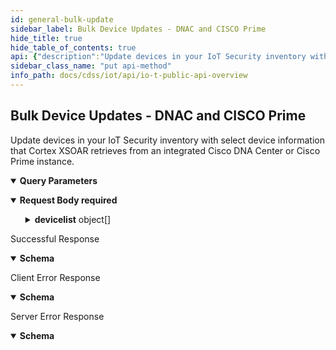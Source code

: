 ```yaml
---
id: general-bulk-update
sidebar_label: Bulk Device Updates - DNAC and CISCO Prime
hide_title: true
hide_table_of_contents: true
api: {"description":"Update devices in your IoT Security inventory with select device information that Cortex XSOAR retrieves from an integrated Cisco DNA Center or Cisco Prime instance.","operationId":"general-bulk-update","security":[{"X-Key-Id":[],"X-Access-Key":[]}],"tags":["IoT Public API"],"parameters":[{"description":"The customer ID to which the API call is directed","in":"query","name":"customerid","required":true,"schema":{"type":"string"}}],"requestBody":{"required":true,"content":{"application/json":{"schema":{"type":"object","required":["devicelist"],"properties":{"devicelist":{"type":"array","description":"Array of device attributes from the integrated DNA Center or Prime instance","items":{"type":"object","properties":{"deviceid":{"type":"string","description":"The MAC address of a device in the Cisco DNA Center or Prime inventory. IoT Security uses it to link attributes from a device in the other inventory to one in its own inventory."},"config_source":{"type":"string","enum":["dnac","prime"]},"ip":{"type":"string","description":"The device IP address"},"location":{"type":"string","description":"The location of the device as learned from the location setting on the Cisco switch or access point to which the device connects"},"ap_ip":{"type":"string","description":"The IP address of the access point through which the device makes a wireless connection to the network"},"ap_name":{"type":"string","description":"The name of the access point through which the device makes a wireless connection to the network"},"SSID":{"type":"string","description":"The SSID on which the device associates with the access point"},"switchIP":{"type":"string","description":"The IP address of the switch to which the device makes a wired connection to the network"},"switchName":{"type":"string","description":"The hostname of the switch to which the device makes a wired connection to the network"},"switchPort":{"type":"string"},"switch_if_name":{"type":"string","description":"The Ethernet interface on the switch through which the device makes a wired connection to the network"},"vlan":{"type":"string","description":"The ID of the VLAN that the device is in"},"vlan_name":{"type":"string","description":"The name of the VLAN that the device is in"},"WireWireless":{"type":"string","description":"The type of network connection for the device: wired or wireless"}}}}}},"examples":{"payloadExample":{"value":{"devicelist":[{"deviceid":"00:00:2a:01:00:24","config_source":"dnac","ip":"10.14.1.123","location":"HQ/Floor 17","ap_ip":"10.6.72.226","ap_name":"DOLORES","SSID":"vmwareguest","switch_ip":"10.10.20.82","switch_name":"leaf2.test.com","switch_if_name":"GigabitEthernet1/0/4","vlan":823,"vlan_name":"Cameras","protocol_name":"dns,ssl,ping","WireWireless":"WIRED"}]}}}}}},"responses":{"200":{"description":"Successful Response","content":{"application/json":{"schema":{"type":"object","properties":{"api":{"type":"string","description":"The path used to call the IoT Security API: “device/bulkupdate”"},"ver":{"type":"string","description":"The version of the IoT Security API: “v4.0”"},"code":{"type":"string","description":"The code number indicating success: 1"},"message":{"type":"string","description":"The message indicating success: “OK”"},"updatedDeviceNum":{"type":"integer","description":"The number of devices that IoT Security successfully updated"}}},"examples":{"resolveSecurityAlertResponseExample":{"value":{"api":"device/bulkUpdate","ver":"v4.0","code":1,"message":"OK","updatedDeviceNum":5}}}}}},"4XX":{"description":"Client Error Response","content":{"application/json":{"schema":{"type":"object","properties":{"code":{"type":"string","description":"STATUS_CODE"},"msg":{"type":"string","description":"GENERAL_MESSAGE"}}},"examples":{"Bad Request":{"value":{"code":400,"msg":"Bad Request. This occurs when an HTTP request contains an invalid query string."}},"Forbidden access":{"value":{"code":403,"msg":"Forbidden access. Either the provided API key is invalid or it does not have the required RBAC permissions to run this API."}},"Too many requests":{"value":{"code":429,"msg":"Too many requests. The number of requests for device details for a single device exceeded the rate limit of 180 queries per minute per tenant."}}}}}},"5XX":{"description":"Server Error Response","content":{"application/json":{"schema":{"type":"object","properties":{"code":{"type":"string","description":"STATUS_CODE"},"msg":{"type":"string","description":"GENERAL_MESSAGE"}}},"examples":{"resolveSecurityAlertResponseExample":{"value":{"code":500,"msg":"Internal server error. A unified status for API communication type errors."}}}}}}},"method":"put","path":"/pub/v4.0/device/bulkUpdate","servers":[{"url":"https://{customer-name}.iot.paloaltonetworks.com"}],"securitySchemes":{"X-Key-Id":{"description":"Your API header requires X-Key-Id for authentication.","type":"apiKey","in":"header","name":"X-Key-Id"},"X-Access-Key":{"description":"Your API header requires X-Key-Key for authentication.","type":"apiKey","in":"header","name":"X-Access-Key"}},"jsonRequestBodyExample":{"devicelist":[{"deviceid":"string","config_source":"dnac","ip":"string","location":"string","ap_ip":"string","ap_name":"string","SSID":"string","switchIP":"string","switchName":"string","switchPort":"string","switch_if_name":"string","vlan":"string","vlan_name":"string","WireWireless":"string"}]},"info":{"description":"Please refer [IoT Public API Authentication](/cdss/iot/api/iot-public-api-headers) to know how to get API Key\n","title":"IoT Public API Overview","version":"v4.0","contact":{}},"postman":{"name":"Bulk Device Updates - Custom Attribute","description":{"content":"Update devices custom attributes values","type":"text/plain"},"url":{"path":["pub","v4.0","device","bulkUpdate"],"host":["{{baseUrl}}"],"query":[{"key":"updateSource","value":"customAttribute"},{"disabled":false,"description":{"content":"(Required) The customer ID to which the API call is directed","type":"text/plain"},"key":"customerid","value":""},{"disabled":false,"description":{"content":"(Required) The source of the device information: Custom Attribute","type":"text/plain"},"key":"updateSource","value":""}],"variable":[]},"header":[{"key":"Content-Type","value":"application/json"},{"key":"Accept","value":"application/json"}],"method":"PUT","body":{"mode":"raw","raw":"\"\"","options":{"raw":{"language":"json"}}},"auth":{"type":"apikey","apikey":[{"type":"any","value":"X-Key-Id","key":"key"},{"type":"any","value":"<API Key>","key":"value"},{"type":"any","value":"header","key":"in"}]}}}
sidebar_class_name: "put api-method"
info_path: docs/cdss/iot/api/io-t-public-api-overview
---
```



## Bulk Device Updates - DNAC and CISCO Prime



Update devices in your IoT Security inventory with select device information that Cortex XSOAR retrieves from an integrated Cisco DNA Center or Cisco Prime instance.

<details style={{"marginBottom":"1rem"}} data-collapsed={false} open={true}><summary style={{}}><strong>Query Parameters</strong></summary><div><ul><ParamsItem className={"paramsItem"} param={{"description":"The customer ID to which the API call is directed","in":"query","name":"customerid","required":true,"schema":{"type":"string"}}}></ParamsItem></ul></div></details><MimeTabs><TabItem label={"application/json"} value={"application/json-schema"}><details style={{}} data-collapsed={false} open={true}><summary style={{"textAlign":"left"}}><strong>Request Body</strong><strong style={{"fontSize":"var(--ifm-code-font-size)","color":"var(--openapi-required)"}}> required</strong></summary><div style={{"textAlign":"left","marginLeft":"1rem"}}></div><ul style={{"marginLeft":"1rem"}}><SchemaItem collapsible={true} className={"schemaItem"}><details style={{}}><summary style={{}}><strong>devicelist</strong><span style={{"opacity":"0.6"}}> object[]</span></summary><div style={{"marginLeft":"1rem"}}><div style={{"marginTop":".5rem","marginBottom":".5rem"}}>

Array of device attributes from the integrated DNA Center or Prime instance

</div><SchemaItem collapsible={false} name={"deviceid"} required={false} schemaDescription={"The MAC address of a device in the Cisco DNA Center or Prime inventory. IoT Security uses it to link attributes from a device in the other inventory to one in its own inventory."} schemaName={"string"} qualifierMessage={undefined} defaultValue={undefined}></SchemaItem><SchemaItem collapsible={false} name={"config_source"} required={false} schemaDescription={undefined} schemaName={"string"} qualifierMessage={"**Possible values:** [`dnac`, `prime`]"} defaultValue={undefined}></SchemaItem><SchemaItem collapsible={false} name={"ip"} required={false} schemaDescription={"The device IP address"} schemaName={"string"} qualifierMessage={undefined} defaultValue={undefined}></SchemaItem><SchemaItem collapsible={false} name={"location"} required={false} schemaDescription={"The location of the device as learned from the location setting on the Cisco switch or access point to which the device connects"} schemaName={"string"} qualifierMessage={undefined} defaultValue={undefined}></SchemaItem><SchemaItem collapsible={false} name={"ap_ip"} required={false} schemaDescription={"The IP address of the access point through which the device makes a wireless connection to the network"} schemaName={"string"} qualifierMessage={undefined} defaultValue={undefined}></SchemaItem><SchemaItem collapsible={false} name={"ap_name"} required={false} schemaDescription={"The name of the access point through which the device makes a wireless connection to the network"} schemaName={"string"} qualifierMessage={undefined} defaultValue={undefined}></SchemaItem><SchemaItem collapsible={false} name={"SSID"} required={false} schemaDescription={"The SSID on which the device associates with the access point"} schemaName={"string"} qualifierMessage={undefined} defaultValue={undefined}></SchemaItem><SchemaItem collapsible={false} name={"switchIP"} required={false} schemaDescription={"The IP address of the switch to which the device makes a wired connection to the network"} schemaName={"string"} qualifierMessage={undefined} defaultValue={undefined}></SchemaItem><SchemaItem collapsible={false} name={"switchName"} required={false} schemaDescription={"The hostname of the switch to which the device makes a wired connection to the network"} schemaName={"string"} qualifierMessage={undefined} defaultValue={undefined}></SchemaItem><SchemaItem collapsible={false} name={"switchPort"} required={false} schemaDescription={undefined} schemaName={"string"} qualifierMessage={undefined} defaultValue={undefined}></SchemaItem><SchemaItem collapsible={false} name={"switch_if_name"} required={false} schemaDescription={"The Ethernet interface on the switch through which the device makes a wired connection to the network"} schemaName={"string"} qualifierMessage={undefined} defaultValue={undefined}></SchemaItem><SchemaItem collapsible={false} name={"vlan"} required={false} schemaDescription={"The ID of the VLAN that the device is in"} schemaName={"string"} qualifierMessage={undefined} defaultValue={undefined}></SchemaItem><SchemaItem collapsible={false} name={"vlan_name"} required={false} schemaDescription={"The name of the VLAN that the device is in"} schemaName={"string"} qualifierMessage={undefined} defaultValue={undefined}></SchemaItem><SchemaItem collapsible={false} name={"WireWireless"} required={false} schemaDescription={"The type of network connection for the device: wired or wireless"} schemaName={"string"} qualifierMessage={undefined} defaultValue={undefined}></SchemaItem></div></details></SchemaItem></ul></details></TabItem></MimeTabs><div><ApiTabs><TabItem label={"200"} value={"200"}><div>

Successful Response

</div><div><MimeTabs groupId={"mime-type"}><TabItem label={"application/json"} value={"application/json"}><SchemaTabs groupId={"schema-tabs"}><TabTtem label={"Schema"} value={"Schema"}><details style={{}} data-collapsed={false} open={true}><summary style={{"textAlign":"left"}}><strong>Schema</strong></summary><div style={{"textAlign":"left","marginLeft":"1rem"}}></div><ul style={{"marginLeft":"1rem"}}><SchemaItem collapsible={false} name={"api"} required={false} schemaDescription={"The path used to call the IoT Security API: “device/bulkupdate”"} schemaName={"string"} qualifierMessage={undefined} defaultValue={undefined}></SchemaItem><SchemaItem collapsible={false} name={"ver"} required={false} schemaDescription={"The version of the IoT Security API: “v4.0”"} schemaName={"string"} qualifierMessage={undefined} defaultValue={undefined}></SchemaItem><SchemaItem collapsible={false} name={"code"} required={false} schemaDescription={"The code number indicating success: 1"} schemaName={"string"} qualifierMessage={undefined} defaultValue={undefined}></SchemaItem><SchemaItem collapsible={false} name={"message"} required={false} schemaDescription={"The message indicating success: “OK”"} schemaName={"string"} qualifierMessage={undefined} defaultValue={undefined}></SchemaItem><SchemaItem collapsible={false} name={"updatedDeviceNum"} required={false} schemaDescription={"The number of devices that IoT Security successfully updated"} schemaName={"integer"} qualifierMessage={undefined} defaultValue={undefined}></SchemaItem></ul></details></TabTtem><TabItem label={"Resolve Security Alert Response Example"} value={"Resolve Security Alert Response Example"}><ResponseSamples responseExample={"{\n  \"api\": \"device/bulkUpdate\",\n  \"ver\": \"v4.0\",\n  \"code\": 1,\n  \"message\": \"OK\",\n  \"updatedDeviceNum\": 5\n}"}></ResponseSamples></TabItem></SchemaTabs></TabItem></MimeTabs></div></TabItem><TabItem label={"4XX"} value={"4XX"}><div>

Client Error Response

</div><div><MimeTabs groupId={"mime-type"}><TabItem label={"application/json"} value={"application/json"}><SchemaTabs groupId={"schema-tabs"}><TabTtem label={"Schema"} value={"Schema"}><details style={{}} data-collapsed={false} open={true}><summary style={{"textAlign":"left"}}><strong>Schema</strong></summary><div style={{"textAlign":"left","marginLeft":"1rem"}}></div><ul style={{"marginLeft":"1rem"}}><SchemaItem collapsible={false} name={"code"} required={false} schemaDescription={"STATUS_CODE"} schemaName={"string"} qualifierMessage={undefined} defaultValue={undefined}></SchemaItem><SchemaItem collapsible={false} name={"msg"} required={false} schemaDescription={"GENERAL_MESSAGE"} schemaName={"string"} qualifierMessage={undefined} defaultValue={undefined}></SchemaItem></ul></details></TabTtem><TabItem label={" Bad  Request"} value={" Bad  Request"}><ResponseSamples responseExample={"{\n  \"code\": 400,\n  \"msg\": \"Bad Request. This occurs when an HTTP request contains an invalid query string.\"\n}"}></ResponseSamples></TabItem><TabItem label={" Forbidden access"} value={" Forbidden access"}><ResponseSamples responseExample={"{\n  \"code\": 403,\n  \"msg\": \"Forbidden access. Either the provided API key is invalid or it does not have the required RBAC permissions to run this API.\"\n}"}></ResponseSamples></TabItem><TabItem label={" Too many requests"} value={" Too many requests"}><ResponseSamples responseExample={"{\n  \"code\": 429,\n  \"msg\": \"Too many requests. The number of requests for device details for a single device exceeded the rate limit of 180 queries per minute per tenant.\"\n}"}></ResponseSamples></TabItem></SchemaTabs></TabItem></MimeTabs></div></TabItem><TabItem label={"5XX"} value={"5XX"}><div>

Server Error Response

</div><div><MimeTabs groupId={"mime-type"}><TabItem label={"application/json"} value={"application/json"}><SchemaTabs groupId={"schema-tabs"}><TabTtem label={"Schema"} value={"Schema"}><details style={{}} data-collapsed={false} open={true}><summary style={{"textAlign":"left"}}><strong>Schema</strong></summary><div style={{"textAlign":"left","marginLeft":"1rem"}}></div><ul style={{"marginLeft":"1rem"}}><SchemaItem collapsible={false} name={"code"} required={false} schemaDescription={"STATUS_CODE"} schemaName={"string"} qualifierMessage={undefined} defaultValue={undefined}></SchemaItem><SchemaItem collapsible={false} name={"msg"} required={false} schemaDescription={"GENERAL_MESSAGE"} schemaName={"string"} qualifierMessage={undefined} defaultValue={undefined}></SchemaItem></ul></details></TabTtem><TabItem label={"Resolve Security Alert Response Example"} value={"Resolve Security Alert Response Example"}><ResponseSamples responseExample={"{\n  \"code\": 500,\n  \"msg\": \"Internal server error. A unified status for API communication type errors.\"\n}"}></ResponseSamples></TabItem></SchemaTabs></TabItem></MimeTabs></div></TabItem></ApiTabs></div>
      